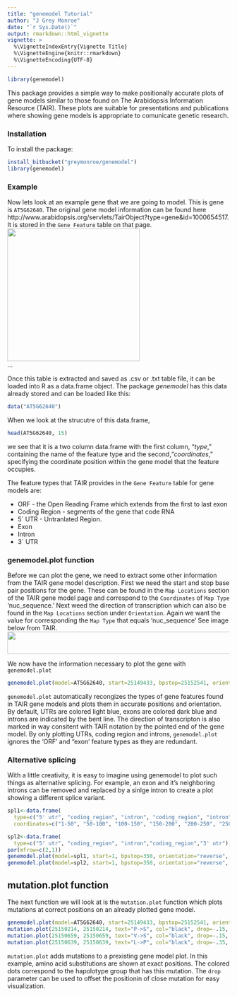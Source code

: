 ```yaml
---
title: "genemodel Tutorial"
author: "J Grey Monroe"
date: "`r Sys.Date()`"
output: rmarkdown::html_vignette
vignette: >
  %\VignetteIndexEntry{Vignette Title}
  %\VignetteEngine{knitr::rmarkdown}
  %\VignetteEncoding{UTF-8}
---
```

```r
library(genemodel)
```

This package provides a simple way to make positionally accurate plots of gene models similar to those found on The Arabidopsis Information Resource (TAIR). These plots are suitable for presentations and publications where showing gene models is appropriate to comunicate genetic research.  

### Installation

To install the package:
```r
install_bitbucket("greymonroe/genemodel")
library(genemodel)
```

### Example  
Now lets look at an example gene that we are going to model. This is gene is `AT5G62640`. The original gene model information can be found here http://www.arabidopsis.org/servlets/TairObject?type=gene&id=1000654517. It is stored in the `Gene Feature` table on that page. 
<img src="https://jgreymonroe.files.wordpress.com/2016/05/at5g62640_tair_features.png?w=700&h=&crop=1" height="300px" width="300px" />  
...  
  
  
Once this table is extracted and saved as .csv or .txt table file, it can be loaded into R as a data.frame object. The package *genemodel* has this data already stored and can be loaded like this:

```r
data("AT5G62640")
```

When we look at the strucutre of this data.frame,
```r
head(AT5G62640, 15)
```
we see that it is a two column data.frame with the first column, "*type*," containing the name of the feature type and the second,"*coordinates*," specifying the coordinate position within the gene model that the feature occupies. 

The feature types that TAIR provides in the `Gene Feature` table for gene models are:

* ORF - the Open Reading Frame which extends from the first to last exon
* Coding Region - segments of the gene that code RNA  
* 5` UTR - Untranlated Region.  
* Exon   
* Intron  
* 3` UTR  

### genemodel.plot function

Before we can plot the gene, we need to extract some other information from the TAIR gene model description. First we need the start and stop base pair positions for the gene. These can be found in the `Map Locations` section of the TAIR gene model page and correspond to the `Coordinates` of  `Map Type`  'nuc_sequence.' Next weed the direction of transcription which can also be found in the `Map Locations` section under `Orientation`. Again we want the value for corresponding the `Map Type` that equals 'nuc_sequence' See image below from TAIR.
<img src="https://jgreymonroe.files.wordpress.com/2016/05/at5g62640_tair_map_locations.png?w=1000&h=&crop=1" height="50px" width="700px" />  


We now have the information necessary to plot the gene with `genemodel.plot`
```r
genemodel.plot(model=AT5G62640, start=25149433, bpstop=25152541, orientation="reverse", xaxis=T)
```

`genemodel.plot` automatically recongizes the types of gene features found in TAIR gene models and plots them in accurate positions and orientation. By default, UTRs are colored light blue, exons are colored dark blue and introns are indicated by the bent line. The direction of transcripton is also marked in way consitent with TAIR notation by the pointed end of the gene model. By only plotting UTRs, coding region and introns, `genemodel.plot` ignores the 'ORF' and "exon' feature types as they are redundant. 

### Alternative splicing

With a little creativity, it is easy to imagine using genemodel to plot such things as alternative splicing. For example, an exon and it's neighboring introns can be removed and replaced by a sinlge intron to create a plot showing a different splice variant.

```r
spl1<-data.frame(
  type=c("5' utr", "coding_region", "intron", "coding_region", "intron", "coding_region","3' utr"), 
  coordinates=c("1-50", "50-100", "100-150", "150-200", "200-250", "250-300","300-350"))

spl2<-data.frame(
  type=c("5' utr", "coding_region", "intron","coding_region","3' utr"), coordinates=c("1-50", "50-100", "100-250", "250-300","300-350"))
par(mfrow=c(2,1))
genemodel.plot(model=spl1, start=1, bpstop=350, orientation="reverse", xaxis=T)
genemodel.plot(model=spl2, start=1, bpstop=350, orientation="reverse", xaxis=F)
```


## mutation.plot function

The next function we will look at is the `mutation.plot` function which plots mutations at correct positions on an already plotted gene model. 


```r
genemodel.plot(model=AT5G62640, start=25149433, bpstop=25152541, orientation="reverse", xaxis=T)
mutation.plot(25150214, 25150214, text="P->S", col="black", drop=-.15, haplotypes=c("red", "blue"))
mutation.plot(25150659, 25150659, text="V->S", col="black", drop=-.15, haplotypes=c("red"))
mutation.plot(25150639, 25150639, text="L->P", col="black", drop=-.35, haplotypes=c("blue"))
```


`mutation.plot` adds mutations to a prexisting gene model plot. In this example, amino acid substitutions are shown at exact positions. The colored dots correspond to the hapolotype group that has this mutation. The `drop` parameter can be used to offset the positionin of close mutation for easy visualization.

